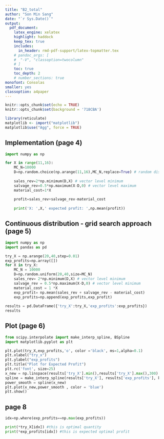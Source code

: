 ```yaml
---
title: "B2_total"
author: "Son Min Sang"
date: "`r Sys.Date()`"  
output:   
  pdf_document:  
    latex_engine: xelatex
    highlight: haddock  
    keep_tex: true  
    includes:
      in_header: rmd-pdf-support/latex-topmatter.tex
    # pandoc_args: [
    #  "-V", "classoption=twocolumn"
    # ]
    toc: true   
    toc_depth: 2  
    # number_sections: true  
monofont: Consolas
smaller: yes
classoption: a4paper
---
```


```r
knitr::opts_chunk$set(echo = TRUE)
knitr::opts_chunk$set(background = '718CBA')
```

```r
library(reticulate)
matplotlib <- import("matplotlib")
matplotlib$use("Agg", force = TRUE)
```



\newpage
## Implementation (page 4)
```python
import numpy as np

for X in range(11,16):
    MC_N=10000
    D=np.random.choice(np.arange(11,16),MC_N,replace=True) # random discrete uniform
    
    sales_rev=2*np.minimum(D,X) # vector level minimum
    salvage_rev=0.5*np.maximum(X-D,0) # vector level maximum
    material_cost=1*X
    
    profit=sales_rev+salvage_rev-material_cost
    
    print('X: ',X,' expected profit: ',np.mean(profit))
```

\newpage

\vspace{10pt}
## Continuous distribution - grid search approach (page 5)
```python
import numpy as np
import pandas as pd

try_X = np.arange(20,40,step=0.01)
exp_profits=np.array([])
for X in try_X:
    MC_N = 10000
    D=np.random.uniform(20,40,size=MC_N)
    sales_rev= 2*np.minimum(D,X) # vector level minimum
    salvage_rev = 0.5*np.maximum(X-D,0) # vector level minimum
    material_cost = 1 *X
    exp_profit= np.mean(sales_rev + salvage_rev - material_cost)
    exp_profits=np.append(exp_profits,exp_profit)
    
results = pd.DataFrame({'try_X':try_X,'exp_profits':exp_profits})
results
```

\newpage

## Plot (page 6)
```python
from scipy.interpolate import make_interp_spline, BSpline
import matplotlib.pyplot as plt

plt.plot(try_X,exp_profits,'o', color ='black', ms=1,alpha=0.1)
plt.xlabel("try_x")
plt.ylabel("exp_profits")
plt.title("Plot for Expected Profit")
plt.rc('font', size=25)
x_new = np.linspace(results['try_X'].min(),results['try_X'].max(),300)
spline = make_interp_spline(results['try_X'], results['exp_profits'], k=3) 
power_smooth = spline(x_new)
plt.plot(x_new,power_smooth , color = 'blue')
plt.show()
```

\newpage

## page 8
```python
idx=np.where(exp_profits==np.max(exp_profits))

print(*try_X[idx]) #this is optimal quantity
print(*exp_profits[idx]) #this is expected optimal profit

```


